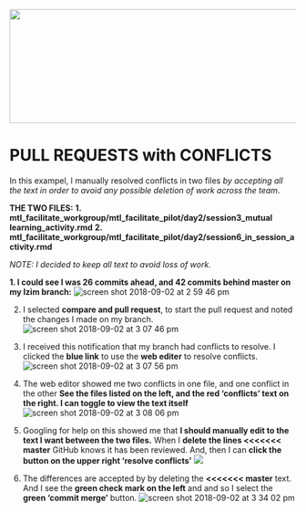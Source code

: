 <img src = "https://github.com/lzim/teampsd/blob/teampsd_style/teampsd_logo/team_psd_logo_sm.png"
     height = "200" width = "600">  

# PULL REQUESTS with CONFLICTS

In this exampel, I manually resolved conflicts in two files *by accepting all the text in order to avoid any possible deletion of work across the team*.

**THE TWO FILES:**
**1. mtl_facilitate_workgroup/mtl_facilitate_pilot/day2/session3_mutual learning_activity.rmd**
**2. mtl_facilitate_workgroup/mtl_facilitate_pilot/day2/session6_in_session_activity.rmd**

*NOTE: I decided to keep all text to avoid loss of work.*

**1. I could see I was 26 commits ahead, and 42 commits behind master on my lzim branch:**
![screen shot 2018-09-02 at 2 59 46 pm](https://user-images.githubusercontent.com/7454688/44961426-efd05b80-aec5-11e8-8554-45dc39ac6115.png)

2. I selected **compare and pull request**, to start the pull request and noted the changes I made on my branch.
![screen shot 2018-09-02 at 3 07 46 pm](https://user-images.githubusercontent.com/7454688/44961427-efd05b80-aec5-11e8-9420-c4c8942ef49b.png)

3. I received this notification that my branch had conflicts to resolve. I clicked the **blue link** to use the **web editer** to resolve conflicts.
![screen shot 2018-09-02 at 3 07 56 pm](https://user-images.githubusercontent.com/7454688/44961428-f068f200-aec5-11e8-86ac-dab84c6bbfc1.png)

4. The web editor showed me two conflicts in one file, and one conflict in the other **See the files listed on the left, and the red 'conflicts' text on the right. I can toggle to view the text itself**
![screen shot 2018-09-02 at 3 08 06 pm](https://user-images.githubusercontent.com/7454688/44961429-f068f200-aec5-11e8-992a-68ae6213e31a.png)

5. Googling for help on this showed me that **I should manually edit to the text I want between the two files.** When I **delete the lines <<<<<<< master** GitHub knows it has been reviewed. And, then I can **click the button on the upper right 'resolve conflicts'**
![](https://cloud.githubusercontent.com/assets/7321362/21116820/fd64b010-c06b-11e6-9dd3-a827e299c5bf.gif)

6. The differences are accepted by  by deleting the **<<<<<<< master** text. And I see the **green check mark on the left** and and so I select the **green 'commit merge'** button.
![screen shot 2018-09-02 at 3 34 02 pm](https://user-images.githubusercontent.com/7454688/44961431-f068f200-aec5-11e8-8ccf-bf6c00cff82e.png)
